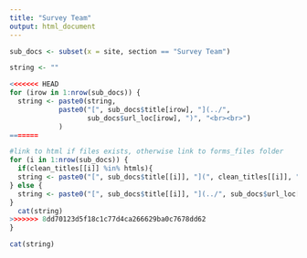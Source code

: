 ```yaml
---
title: "Survey Team"
output: html_document
---
```


```r

sub_docs <- subset(x = site, section == "Survey Team")

string <- ""

<<<<<<< HEAD
for (irow in 1:nrow(sub_docs)) {
  string <- paste0(string,
            paste0("[", sub_docs$title[irow], "](../",
                   sub_docs$url_loc[irow], ")", "<br><br>")
            )
=======

#link to html if files exists, otherwise link to forms_files folder
for (i in 1:nrow(sub_docs)) {
  if(clean_titles[[i]] %in% htmls){
  string <- paste0("[", sub_docs$title[[i]], "](", clean_titles[[i]], ".html)", "<br><br>")
} else {
  string <- paste0("[", sub_docs$title[[i]], "](../", sub_docs$url_loc[i], ")", "<br><br>")
}
  cat(string)
>>>>>>> 8dd70123d5f18c1c77d4ca266629ba0c7678dd62
}

cat(string)
```